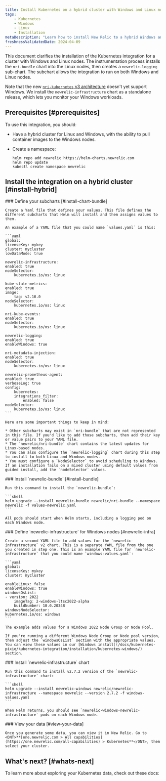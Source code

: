 ```yaml
---
title: Install Kubernetes on a hybrid cluster with Windows and Linux nodes
tags:
    - Kubernetes
    - Windows
    - Linux
    - Installation
metaDescription: "Learn how to install New Relic to a hybrid Windows and Linux Kubernetes cluster."
freshnessValidatedDate: 2024-04-09
---
```


This document clarifies the installation of the Kubernetes integration for a cluster with Windows and Linux nodes. The instrumentation process installs the `nri-bundle` chart into the Linux nodes, then creates a `newrelic-logging` sub-chart. The subchart allows the integration to run on both Windows and Linux nodes.

Note that the new [`nri-kubernetes` v3 architecture](/docs/kubernetes-pixie/kubernetes-integration/advanced-configuration/k8s-version2/changes-since-v3/) doesn't yet support Windows. We install the `newrelic-infrastructure` chart as a standalone release, which lets you monitor your Windows workloads.

## Prerequisites [#prerequisites]

To use this integration, you should:

* Have a hybrid cluster for Linux and Windows, with the ability to pull container images to the Windows nodes.
* Create a namespace:

  ```shell
  helm repo add newrelic https://helm-charts.newrelic.com
  helm repo update
  kubectl create namespace newrelic
  ```

## Install the integration on a hybrid cluster [#install-hybrid]

<Steps>
  <Step>
    ### Define your subcharts [#install-chart-bundle]

    Create a Yaml file that defines your values. This file defines the different subcharts that Helm will install and then assigns values to them.

    An example of a YAML file that you could name `values.yaml` is this:

    ```yaml
    global:
    licenseKey: mykey
    cluster: mycluster
    lowDataMode: true

    newrelic-infrastructure:
    enabled: true
    nodeSelector:
        kubernetes.io/os: linux

    kube-state-metrics:
    enabled: true
    image:
        tag: v2.10.0
    nodeSelector:
        kubernetes.io/os: linux

    nri-kube-events:
    enabled: true
    nodeSelector:
        kubernetes.io/os: linux

    newrelic-logging:
    enabled: true
    enableWindows: true

    nri-metadata-injection:
    enabled: true
    nodeSelector:
        kubernetes.io/os: linux

    newrelic-prometheus-agent:
    enabled: true
    verboseLog: true
    config:
        kubernetes:
        integrations_filter:
            enabled: false
    nodeSelector:
        kubernetes.io/os: linux
    ```

    Here are some important things to keep in mind:

    * Other subcharts may exist in `nri-bundle` that are not represented in this file. If you'd like to add those subcharts, then add their key or value pairs to your YAML file.
    * The `newrelic/nri-bundle` chart contains the latest updates for Linux-based nodes.
    * You can also configure the `newrelic-logging` chart during this step to install to both Linux and Windows nodes.
    * You must configure a `NodeSelector` to avoid scheduling to Windows. If an installation fails on a mixed cluster using default values from guided install, add the `nodeSelector` values.
  </Step>

  <Step>
    ### Install `newrelic-bundle` [#install-bundle]

    Run this command to install the `newrelic-bundle`:

    ```shell
    helm upgrade --install newrelic-bundle newrelic/nri-bundle --namespace newrelic -f values-newrelic.yaml
    ```

    All pods should start when Helm starts, including a logging pod on each Windows node.
  </Step>

  <Step>
    ### Define `newrelic-infrastructure` for Windows nodes [#newrelic-infra]

    Create a second YAML file to add values for the `newrelic-infrastructure` v2 chart. This is a separate YAML file from the one you created in step one. This is an example YAML file for `newrelic-infrastructure` that you could name `windows-values.yaml`:

    ```yaml
    global:
    licenseKey: mykey
    cluster: mycluster

    enableLinux: false
    enableWindows: true
    windowsOsList:
    - version: 2022
        imageTag: 2-windows-ltsc2022-alpha
        buildNumber: 10.0.20348
    windowsNodeSelector:
    kubernetes.io/os: windows
    ```

    The example adds values for a Windows 2022 Node Group or Node Pool.

    If you're running a different Windows Node Group or Node pool version, then adjust the `windowsOsList` section with the appropriate values. You can view these values in our [Windows install](/docs/kubernetes-pixie/kubernetes-integration/installation/kubernetes-windows/) section.
  </Step>

  <Step>
    ### Install `newrelic-infrastructure` chart

    Run this command to install v2.7.2 version of the `newrelic-infrastructure` chart:

    ```shell
    helm upgrade --install newrelic-windows newrelic/newrelic-infrastructure --namespace newrelic --version 2.7.2 -f windows-values.yaml
    ```

    When Helm returns, you should see `newrelic-windows-newrelic-infrastructure` pods on each Windows node.
  </Step>

  <Step>
    ### View your data [#view-your-data]

    Once you generate some data, you can view it in New Relic. Go to <DNT>**[one.newrelic.com > All capabilities](https://one.newrelic.com/all-capabilities) > Kubernetes**</DNT>, then select your cluster.
  </Step>
</Steps>

## What's next? [#whats-next]

To learn more about exploring your Kubernetes data, check out these docs:

<DocTiles>
  <DocTile
    title="Learn about Kubernetes cluster"
    path="/docs/kubernetes-pixie/kubernetes-integration/understand-use-data/kubernetes-cluster-explorer/"
  />

  <DocTile
    title="Query your Kubernetes data"
    path="/docs/kubernetes-pixie/kubernetes-integration/understand-use-data/kubernetes-cluster-explorer"
  />

  <DocTile
    title="Set alerts on Kubernetes"
    path="/docs/kubernetes-pixie/kubernetes-integration/advanced-configuration/kubernetes-integration-predefined-alert-policy"
  />
</DocTiles>
